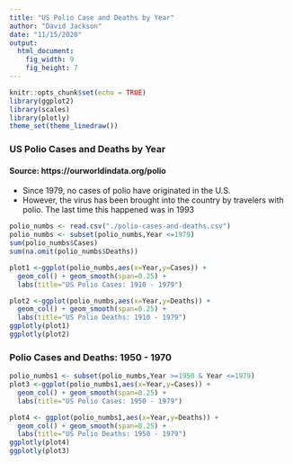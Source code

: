 ```yaml
---
title: "US Polio Case and Deaths by Year"
author: "David Jackson"
date: "11/15/2020"
output: 
  html_document: 
    fig_width: 9
    fig_height: 7
---
```


```r
knitr::opts_chunk$set(echo = TRUE)
library(ggplot2)
library(scales)
library(plotly)
theme_set(theme_linedraw())
```

### US Polio Cases and Deaths by Year
#### Source: https://ourworldindata.org/polio
* Since 1979, no cases of polio have originated in the U.S.
* However, the virus has been brought into the country by travelers with polio. The last time this happened was in 1993

```r
polio_numbs <- read.csv("./polio-cases-and-deaths.csv")
polio_numbs <- subset(polio_numbs,Year <=1979)
sum(polio_numbs$Cases)
sum(na.omit(polio_numbs$Deaths))
```
```r
plot1 <-ggplot(polio_numbs,aes(x=Year,y=Cases)) +
  geom_col() + geom_smooth(span=0.25) +
  labs(title="US Polio Cases: 1910 - 1979")

plot2 <-ggplot(polio_numbs,aes(x=Year,y=Deaths)) + 
  geom_col() + geom_smooth(span=0.25) +
  labs(title="US Polio Deaths: 1910 - 1979")
ggplotly(plot1)
ggplotly(plot2)
```
### Polio Cases and Deaths: 1950 - 1970

```r
polio_numbs1 <- subset(polio_numbs,Year >=1950 & Year <=1979)
plot3 <-ggplot(polio_numbs1,aes(x=Year,y=Cases)) +
  geom_col() + geom_smooth(span=0.25) +
  labs(title="US Polio Cases: 1950 - 1979")

plot4 <- ggplot(polio_numbs1,aes(x=Year,y=Deaths)) + 
  geom_col() + geom_smooth(span=0.25) +
  labs(title="US Polio Deaths: 1950 - 1979")
ggplotly(plot4)
ggplotly(plot3)
```

